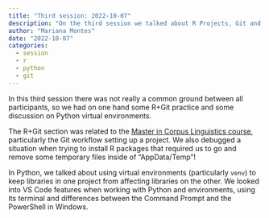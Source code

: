 ```yaml
---
title: "Third session: 2022-10-07"
description: "On the third session we talked about R Projects, Git and Python virtual environments."
author: "Mariana Montes"
date: "2022-10-07"
categories:
  - session
  - r
  - python
  - git
---
```


In this third session there was not really a common ground between all participants, so we had on one hand some R+Git practice and some discussion on Python virtual environments.

The R+Git section was related to the [Master in Corpus Linguistics course](https://mclm2022.github.io), particularly the Git workflow setting up a project. We also debugged a situation when trying to install R packages that required us to go and remove some temporary files inside of "AppData/Temp"!

In Python, we talked about using virtual environments (particularly `venv`) to keep libraries in one project from affecting libraries on the other. We looked into VS Code features when working with Python and environments, using its terminal and differences between the Command Prompt and the PowerShell in Windows.
